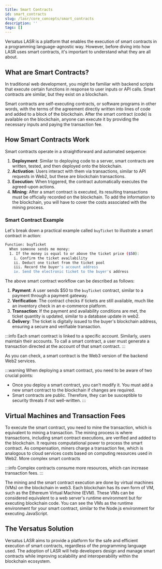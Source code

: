 ```yaml
---
title: Smart Contracts
id: smart_contracts
slug: /lasr/core_concepts/smart_contracts
description: ''
tags: []
---
```


Versatus LASR is a platform that enables the execution of smart contracts in a programming language-agnostic way. However, before diving into how LASR uses smart contracts, it's important to understand what they are all about.

## What are Smart Contracts?

In traditional web development, you might be familiar with backend scripts that execute certain functions in response to user inputs or API calls. Smart contracts are similar, but they exist on a blockchain. 

Smart contracts are self-executing contracts, or software programs in other words, with the terms of the agreement directly written into lines of code and added to a block of the blockchain. After the smart contract (code) is available on the blockchain, anyone can execute it by providing the necessary inputs and paying the transaction fee.

## How Smart Contracts Work

Smart contracts operate in a straightforward and automated sequence:

1. **Deployment**: Similar to deploying code to a server, smart contracts are written, tested, and then deployed onto the blockchain.
2. **Activation**: Users interact with them via transactions, similar to API requests in Web2, but these are blockchain transactions.
3. **Execution**: When triggered, the contract automatically executes the agreed-upon actions.
4. **Mining**: After a smart contract is executed, its resulting transactions must be officially recorded on the blockchain. To add the information to the blockchain, you will have to cover the costs associated with the mining process.

### Smart Contract Example

Let's break down a practical example called `buyTicket` to illustrate a smart contract in action:

```bash
Function: buyTicket
  When someone sends me money:
  1. If the money is equal to or above the ticket price ($50):
    i. Confirm the ticket availability
    ii. Deduct one ticket from the ticket pool
    iii. Record the buyer's account address
    iv. Send the electronic ticket to the buyer's address
```

The above smart contract workflow can be described as follows:

1. **Payment**: A user sends $50 to the `buyTicket` contract, similar to a payment through a payment gateway.
2. **Verification**: The contract checks if tickets are still available, much like an inventory check in an e-commerce platform.
3. **Transaction**: If the payment and availability conditions are met, the ticket quantity is updated, similar to a database update in web2.
4. **Delivery**: The ticket is digitally issued to the buyer's blockchain address, ensuring a secure and verifiable transaction.

:::info
  Each smart contract is linked to a specific account. Similarly, users maintain their accounts. To call a smart contract, a user must generate a transaction directed at the account of that smart contract.
:::

As you can check, a smart contract is the Web3 version of the backend Web2 services. 

:::warning
  When deploying a smart contract, you need to be aware of two crucial points:
  - Once you deploy a smart contract, you can't modify it. You must add a new smart contract to the blockchain if changes are required.
  - Smart contracts are public. Therefore, they can be susceptible to security threats if not well-written.
:::

## Virtual Machines and Transaction Fees

To execute the smart contract, you need to mine the transaction, which is equivalent to mining a transaction. The mining process is where transactions, including smart contract executions, are verified and added to the blockchain. It requires computational power to process the smart contract. As compensation, miners charge a transaction fee, which is analogous to cloud services costs based on computing resources used in Web2. More complex smart contracts 

:::info
  Complex contracts consume more resources, which can increase transaction fees.
:::

The mining and the smart contract execution are done by virtual machines (VMs) on the blockchain in web3. Each blockchain has its own form of VM, such as the Ethereum Virtual Machine (EVM). These VMs can be considered equivalent to a web server's runtime environment but for executing blockchain code. You can see the VMs as the runtime environment for your smart contract, similar to the Node.js environment for executing JavaScript.

## The Versatus Solution

Versatus LASR aims to provide a platform for the safe and efficient execution of smart contracts, regardless of the programming language used. The adoption of LASR will help developers design and manage smart contracts while improving scalability and interoperability within the blockchain ecosystem.